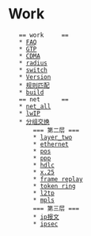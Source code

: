 = Work =
	== work 	==
	* [[FAQ]]
	* [[GTP]]
	* [[CDMA]]
	* [[radius]]
	* [[switch]]
	* [[Version]]
	* [[规则匹配]]
	* [[build]]
	== net		==
	* [[net_all]]
	* [[lwIP]]
	* [[分组交换]]
		=== 第二层 ===
		* [[layer_two]]
		* [[ethernet]]
		* [[pos]]
		* [[ppp]]
		* [[hdlc]]
		* [[x.25]]
		* [[frame replay]]
		* [[token ring]]
		* [[l2tp]]
		* [[mpls]]
		=== 第三层 ===
		* [[ip报文]]
		* [[ipsec]]
